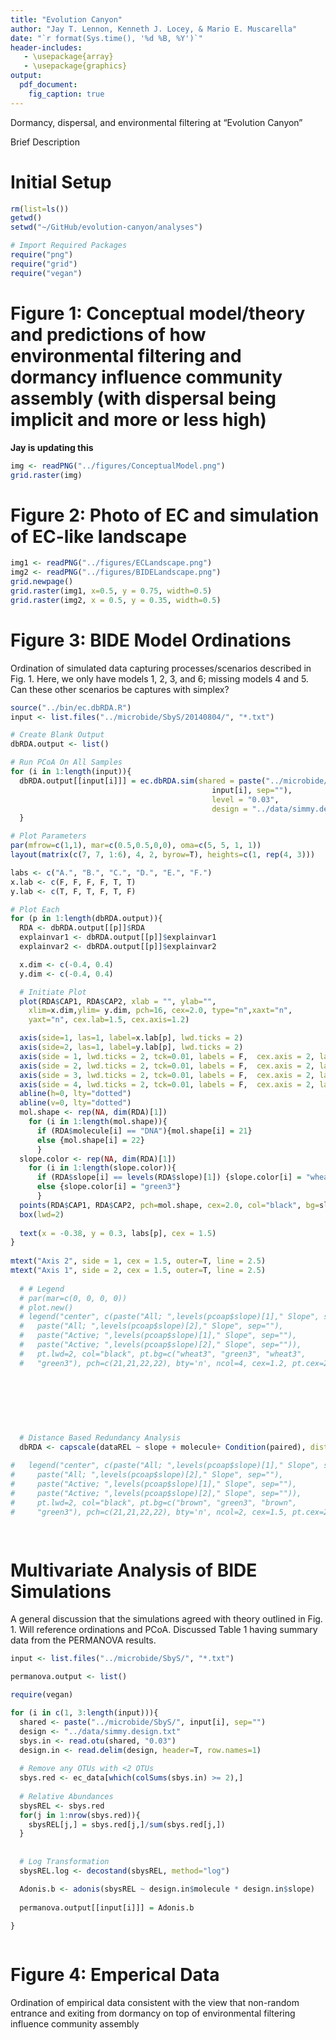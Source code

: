 ```yaml
---
title: "Evolution Canyon"
author: "Jay T. Lennon, Kenneth J. Locey, & Mario E. Muscarella"
date: "`r format(Sys.time(), '%d %B, %Y')`"
header-includes:
   - \usepackage{array}
   - \usepackage{graphics}
output:
  pdf_document:
    fig_caption: true
---
```


Dormancy, dispersal, and environmental filtering at "Evolution Canyon"

Brief Description


# Initial Setup
```r
rm(list=ls())
getwd()
setwd("~/GitHub/evolution-canyon/analyses")

# Import Required Packages
require("png")
require("grid")
require("vegan")
```


# Figure 1: Conceptual model/theory and predictions of how environmental filtering and dormancy influence community assembly (with dispersal being implicit and more or less high) 

**Jay is updating this**

```r
img <- readPNG("../figures/ConceptualModel.png")
grid.raster(img)
```


# Figure 2: Photo of EC and simulation of EC-like landscape

```r
img1 <- readPNG("../figures/ECLandscape.png")
img2 <- readPNG("../figures/BIDELandscape.png")
grid.newpage()
grid.raster(img1, x=0.5, y = 0.75, width=0.5)
grid.raster(img2, x = 0.5, y = 0.35, width=0.5)
```

# Figure 3: BIDE Model Ordinations

Ordination of simulated data capturing processes/scenarios described in Fig. 1. Here, we only have models 1, 2, 3, and 6; missing models 4 and 5. Can these other scenarios be captures with simplex?


```r
source("../bin/ec.dbRDA.R")
input <- list.files("../microbide/SbyS/20140804/", "*.txt")

# Create Blank Output
dbRDA.output <- list()

# Run PCoA On All Samples
for (i in 1:length(input)){
  dbRDA.output[[input[i]]] = ec.dbRDA.sim(shared = paste("../microbide/SbyS/20140804/", 
                                             input[i], sep=""), 
                                             level = "0.03", 
                                             design = "../data/simmy.design.txt")
  }

# Plot Parameters
par(mfrow=c(1,1), mar=c(0.5,0.5,0,0), oma=c(5, 5, 1, 1))
layout(matrix(c(7, 7, 1:6), 4, 2, byrow=T), heights=c(1, rep(4, 3)))

labs <- c("A.", "B.", "C.", "D.", "E.", "F.")
x.lab <- c(F, F, F, F, T, T)
y.lab <- c(T, F, T, F, T, F)

# Plot Each
for (p in 1:length(dbRDA.output)){
  RDA <- dbRDA.output[[p]]$RDA
  explainvar1 <- dbRDA.output[[p]]$explainvar1
  explainvar2 <- dbRDA.output[[p]]$explainvar2

  x.dim <- c(-0.4, 0.4)
  y.dim <- c(-0.4, 0.4)

  # Initiate Plot
  plot(RDA$CAP1, RDA$CAP2, xlab = "", ylab="",
    xlim=x.dim,ylim= y.dim, pch=16, cex=2.0, type="n",xaxt="n",
    yaxt="n", cex.lab=1.5, cex.axis=1.2)

  axis(side=1, las=1, label=x.lab[p], lwd.ticks = 2)
  axis(side=2, las=1, label=y.lab[p], lwd.ticks = 2)
  axis(side = 1, lwd.ticks = 2, tck=0.01, labels = F,  cex.axis = 2, las = 1) 
  axis(side = 2, lwd.ticks = 2, tck=0.01, labels = F,  cex.axis = 2, las = 1)
  axis(side = 3, lwd.ticks = 2, tck=0.01, labels = F,  cex.axis = 2, las = 1)     
  axis(side = 4, lwd.ticks = 2, tck=0.01, labels = F,  cex.axis = 2, las = 1)
  abline(h=0, lty="dotted")
  abline(v=0, lty="dotted")
  mol.shape <- rep(NA, dim(RDA)[1])
    for (i in 1:length(mol.shape)){
      if (RDA$molecule[i] == "DNA"){mol.shape[i] = 21}
      else {mol.shape[i] = 22}
      }
  slope.color <- rep(NA, dim(RDA)[1])
    for (i in 1:length(slope.color)){
      if (RDA$slope[i] == levels(RDA$slope)[1]) {slope.color[i] = "wheat3"}
      else {slope.color[i] = "green3"}
      }
  points(RDA$CAP1, RDA$CAP2, pch=mol.shape, cex=2.0, col="black", bg=slope.color, lwd=2)
  box(lwd=2)
  
  text(x = -0.38, y = 0.3, labs[p], cex = 1.5)
}
  
mtext("Axis 2", side = 1, cex = 1.5, outer=T, line = 2.5)
mtext("Axis 1", side = 2, cex = 1.5, outer=T, line = 2.5) 
  
  # # Legend
  # par(mar=c(0, 0, 0, 0))
  # plot.new()
  # legend("center", c(paste("All; ",levels(pcoap$slope)[1]," Slope", sep=""),
  #   paste("All; ",levels(pcoap$slope)[2]," Slope", sep=""),
  #   paste("Active; ",levels(pcoap$slope)[1]," Slope", sep=""),
  #   paste("Active; ",levels(pcoap$slope)[2]," Slope", sep="")),
  #   pt.lwd=2, col="black", pt.bg=c("wheat3", "green3", "wheat3",
  #   "green3"), pch=c(21,21,22,22), bty='n', ncol=4, cex=1.2, pt.cex=2)  
 
  
  
  
  
  
  
  # Distance Based Redundancy Analysis
  dbRDA <- capscale(dataREL ~ slope + molecule+ Condition(paired), distance="bray") 
  
#   legend("center", c(paste("All; ",levels(pcoap$slope)[1]," Slope", sep=""),
#     paste("All; ",levels(pcoap$slope)[2]," Slope", sep=""),
#     paste("Active; ",levels(pcoap$slope)[1]," Slope", sep=""),
#     paste("Active; ",levels(pcoap$slope)[2]," Slope", sep="")),
#     pt.lwd=2, col="black", pt.bg=c("brown", "green3", "brown",
#     "green3"), pch=c(21,21,22,22), bty='n', ncol=2, cex=1.5, pt.cex=2)  
  

```

```r


```

# Multivariate Analysis of BIDE Simulations

A general discussion that the simulations agreed with theory outlined in Fig. 1. 
Will reference ordinations and PCoA. 
Discussed Table 1 having summary data from the PERMANOVA results.

```r
input <- list.files("../microbide/SbyS/", "*.txt")

permanova.output <- list()

require(vegan)

for (i in c(1, 3:length(input))){
  shared <- paste("../microbide/SbyS/", input[i], sep="")
  design <- "../data/simmy.design.txt"
  sbys.in <- read.otu(shared, "0.03")
  design.in <- read.delim(design, header=T, row.names=1)
  
  # Remove any OTUs with <2 OTUs
  sbys.red <- ec_data[which(colSums(sbys.in) >= 2),]
  
  # Relative Abundances
  sbysREL <- sbys.red
  for(j in 1:nrow(sbys.red)){
    sbysREL[j,] = sbys.red[j,]/sum(sbys.red[j,])
  }
  
  
  # Log Transformation
  sbysREL.log <- decostand(sbysREL, method="log")

  Adonis.b <- adonis(sbysREL ~ design.in$molecule * design.in$slope)
  
  permanova.output[[input[i]]] = Adonis.b
  
}



```

# Figure 4: Emperical Data

Ordination of empirical data consistent with the view that non-random entrance and exiting from dormancy on top of environmental filtering influence community assembly

```r



```

